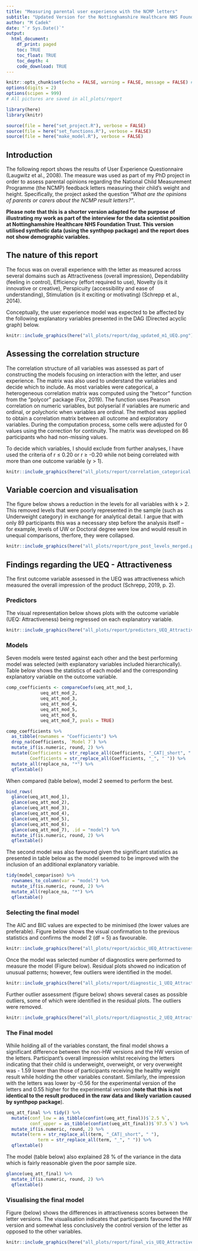 ```yaml
---
title: "Measuring parental user experience with the NCMP letters"
subtitle: "Updated Version for the Nottinghamshire Healthcare NHS Foundation Trust"
author: "M Cadek"
date: "`r Sys.Date()`"
output:
  html_document:
    df_print: paged
    toc: TRUE
    toc_float: TRUE
    toc_depth: 4
    code_download: TRUE
---
```


```r
knitr::opts_chunk$set(echo = FALSE, warning = FALSE, message = FALSE) # Hide all code chunks
options(digits = 2)
options(scipen = 999)
# All pictures are saved in all_plots/report
```


```r
library(here)
library(knitr)
```

```r
source(file = here("set_project.R"), verbose = FALSE)
source(file = here("set_functions.R"), verbose = FALSE)
source(file = here("make_model.R"), verbose = FALSE)
```

## Introduction
The following report shows the results of User Experience Questionnaire (Laugwitz et al., 2008). The measure was used as part of my PhD project in order to assess parental opinions regarding the National Child Measurement Programme (the NCMP) feedback letters measuring their child's weight and height. Specifically, the project asked the question *“What are the opinions of parents or carers about the NCMP result letters?”*.

**Please note that this is a shorter version adapted for the purpose of illustrating my work as part of the interview for the data scientist position at Nottinghamshire Healthcare NHS Foundation Trust. This version utilised synthetic data (using the synthpop package) and the report does not show demographic variables.**

## The nature of this report
The focus was on overall experience with the letter as measured across several domains such as Attractiveness (overall impression), Dependability (feeling in control), Efficiency (effort required to use), Novelty (is it innovative or creative), Perspicuity (accessibility and ease of understanding), Stimulation (is it exciting or motivating) (Schrepp et al., 2014). 

Conceptually, the user experience model was expected to be affected by the following explanatory variables presented in the DAG (Directed acyclic graph) below. 

```r
knitr::include_graphics(here("all_plots/report/dag_updated_m1_UEQ.png"), auto_pdf = TRUE)
```

## Assessing the correlation structure
The correlation structure of all variables was assessed as part of constructing the models focusing on interaction with the letter, and user experience. The matrix was also used to understand the variables and decide which to include. As most variables were categorical, a heterogeneous correlation matrix was computed using the “hetcor" function from the “polycor” package (Fox, 2019). The function uses Pearson correlation on numeric variables, but polyserial if variables are numeric and ordinal, or polychoric when variables are ordinal. The method was applied to obtain a correlation matrix between all outcome and exploratory variables. During the computation process, some cells were adjusted for 0 values using the correction for continuity. The matrix was developed on 86 participants who had non-missing values. 

To decide which variables, I should exclude from further analyses, I have used the criteria of r ≤ 0.20 or r ≥ -0.20 while not being correlated with more than one outcome variable (y > 1).

```r
knitr::include_graphics(here("all_plots/report/correlation_categorical.png"), auto_pdf = TRUE)
```

## Variable coercion and visualisation
The figure below shows a reduction in the levels for all variables with k > 2. This removed levels that were poorly represented in the sample (such as Underweight category) in exchange for analytical detail. I argue that with only 89 participants this was a necessary step before the analysis itself – for example, levels of UW or Doctoral degree were low and would result in unequal comparisons, therfore, they were collapsed.

```r
knitr::include_graphics(here("all_plots/report/pre_post_levels_merged.png"), auto_pdf = TRUE)
```

## Findings regarding the UEQ - Attractiveness
The first outcome variable assessed in the UEQ was attractiveness which measured the overall impression of the product (Schrepp, 2019, p. 2).

### Predictors
The visual representation below shows plots with the outcome variable (UEQ: Attractiveness) being regressed on each explanatory variable. 

```r
knitr::include_graphics(here("all_plots/report/predictors_UEQ_Attractiveness_vars.png"), auto_pdf = TRUE)
```


### Models
Seven models were tested against each other and the best performing model was selected (with explanatory variables included hierarchically). Table below shows the statistics of each model and the corresponding explanatory variable on the outcome variable. 

```r
comp_coefficients <- compareCoefs(ueq_att_mod_1, 
             ueq_att_mod_2, 
             ueq_att_mod_3, 
             ueq_att_mod_4, 
             ueq_att_mod_5, 
             ueq_att_mod_6, 
             ueq_att_mod_7, pvals = TRUE)

comp_coefficients %>%
  as_tibble(rownames = "Coefficients") %>%
  drop_na(Coefficients, `Model 7`) %>%
  mutate_if(is.numeric, round, 2) %>%
  mutate(Coefficients = str_replace_all(Coefficients, "_CAT|_short", " "),
         Coefficients = str_replace_all(Coefficients, "_", " ")) %>%
  mutate_all(replace_na, "*") %>%
  qflextable()

```

When compared (table below), model 2 seemed to perform the best.

```r
bind_rows(
  glance(ueq_att_mod_1),
  glance(ueq_att_mod_2),
  glance(ueq_att_mod_3),
  glance(ueq_att_mod_4),
  glance(ueq_att_mod_5),
  glance(ueq_att_mod_6),
  glance(ueq_att_mod_7), .id = "model") %>%
  mutate_if(is.numeric, round, 2) %>%
  qflextable()
```

The second model was also favoured given the significant statistics as presented in table below as the model seemed to be improved with the inclusion of an additional explanatory variable.

```r
tidy(model_comparison) %>%
  rownames_to_column(var = "model") %>%
  mutate_if(is.numeric, round, 2) %>%
  mutate_all(replace_na, "*") %>%
  qflextable()
```

### Selecting the final model

The AIC and BIC values are expected to be minimised (the lower values are preferable). Figure below shows the visual confirmation to the previous statistics and confirms the model 2 (df = 5) as favourable.

```r
knitr::include_graphics(here("all_plots/report/aicbic_UEQ_Attractiveness_mod.png"), auto_pdf = TRUE)
```

Once the model was selected number of diagnostics were performed to measure the model (Figure below). Residual plots showed no indication of unusual patterns; however, few outliers were identified in the model.

```r
knitr::include_graphics(here("all_plots/report/diagnostic_1_UEQ_Attractiveness.png"), auto_pdf = TRUE)
```

Further outlier assessment (figure below) shows several cases as possible outliers, some of which were identified in the residual plots. The outliers were removed.

```r
knitr::include_graphics(here("all_plots/report/diagnostic_2_UEQ_Attractiveness.png"), auto_pdf = TRUE)
```

### The Final model
While holding all of the variables constant, the final model shows a significant difference between the non-HW versions and the HW version of the letters. Participant’s overall impression whilst receiving the letters indicating that their child is underweight, overweight, or very overweight was - 1.59 lower than those of participants receiving the healthy weight result while holding the other variables constant. Similarly, the impression with the letters was lower by -0.56 for the experimental version of the letters and 0.55 higher for the experimental version (**note that this is not identical to the result produced in the raw data and likely variation caused by synthpop package**).


```r
ueq_att_final %>% tidy() %>%
  mutate(conf_low = as_tibble(confint(ueq_att_final))$`2.5 %`,
         conf_upper = as_tibble(confint(ueq_att_final))$`97.5 %`) %>%
  mutate_if(is.numeric, round, 2) %>%
  mutate(term = str_replace_all(term, "_CAT|_short", " "),
            term = str_replace_all(term, "_", " ")) %>%
  qflextable()

```

The model (table below) also explained 28 % of the variance in the data which is fairly reasonable given the poor sample size.

```r
glance(ueq_att_final) %>%
  mutate_if(is.numeric, round, 2) %>%
  qflextable()
```

### Visualising the final model
Figure (below) shows the differences in attractiveness scores between the letter versions. The visualisation indicates that participants favoured the HW version and somewhat less conclusively the control version of the letter as opposed to the other variables.

```r
knitr::include_graphics(here("all_plots/report/final_vis_UEQ_Attractiveness.png"), auto_pdf = TRUE)
```

